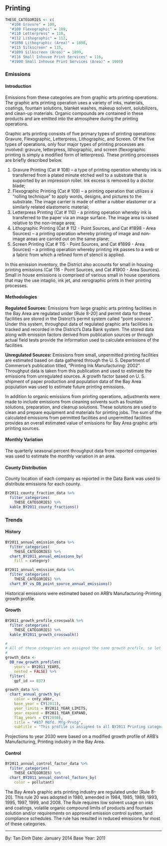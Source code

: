 ## Printing

```r
THESE_CATEGORIES <- c(
  "#108 Gravure" = 108,
  "#109 Flexographic" = 109,
  "#110 Letterpress" = 110,
  "#112 Lithographic" = 112,
  "#1898 Lithographic (Area)" = 1898,
  "#115 Silkscreen" = 115,
  "#1899 Silkscreen (Area)" = 1899,
  "#116 Small Inhouse Print Services" = 116,
  "#1900 Small Inhouse Print Services (Area)" = 1900)
```

### Emissions

#### Introduction {-}

Emissions from these categories are from graphic arts printing operations. The graphic arts printing operation uses a variety of inks, materials, coatings, fountain solutions, blanket washes, makeup solvent, solubilizers, and clean-up materials. Organic compounds are contained in these products and are emitted into the atmosphere during the printing operations.

Graphic arts printing consists of five primary types of printing operations: Gravure, Flexographic, Letterpress, Lithographic, and Screen. Of the five types of operations, only four major types of printing processes are involved: gravure, letterpress, lithographic, and screen (flexographic printing is simply a modified form of letterpress). These printing processes are briefly described below.

1. Gravure Printing (Cat # 108) – a type of printing operation whereby ink is transferred from a plated minute etched well to a substrate that is supported by an impression roller. Ink excess is removed by a doctor blade;
2. Flexographic Printing (Cat # 109) – a printing operation that utilizes a "rolling technique" to apply words, designs, and pictures to the substrate. The image carrier is made of either a rubber elastomer or a similarly related elastomeric material;
3. Letterpress Printing (Cat # 110) - a printing operation whereby ink is transferred to the paper via an image surface. The image area is raised relative to the non-image area;
4. Lithographic Printing (Cat # 112 - Point Sources, and Cat #1898 - Area Sources) – a printing operation whereby printing of image and non-image areas are carried out on the same plane;
5. Screen Printing (Cat # 115 - Point Sources, and Cat #1899 - Area Sources) – a printing operation whereby printing ink passes to a web or a fabric from which a refined form of stencil is applied.

In this emission inventory, the District also accounts for small in housing printing emissions (Cat 116 - Point Sources, and Cat #1900 - Area Sources). Small in house emissions is comprised of various small in house operations that may the use intaglio, ink jet, and xerographic prints in their printing processes.

#### Methodologies {-}

**Regulated Sources:** Emissions from large graphic arts printing facilities in the Bay Area are regulated under [Rule 8-20] and permit data for these facilities are stored in the District's permit system called "point sources". Under this system, throughput data of regulated graphic arts facilities is tracked and recorded in the District's Data Bank system. The stored data along with emission factors derived from publication sources or through actual field tests provide the information used to calculate emissions of the facilities.

**Unregulated Sources:** Emissions from small, unpermitted printing facilities are estimated based on data gathered through the U. S. Department of Commerce's publication titled, "Printing Ink Manufacturing: 2002". Throughput data is taken from this publication and used to estimate the emissions from unregulated sources. A growth factor based on U. S. shipment of paper production and population data of the Bay Area population was used to estimate future printing emissions.

In addition to organic emissions from printing operations, adjustments were made to include emissions from cleaning solvents such as fountain solutions, preparation, and cleanup solutions. These solutions are used to clean and prepare equipment and materials for printing jobs. The sum of the calculated emissions from permitted facilities and unpermitted facilities provides an overall estimated value of emissions for Bay Area graphic arts printing sources.

#### Monthly Variation {-}

The quarterly seasonal percent throughput data from reported companies was used to estimate the monthly variation in an area.

#### County Distribution {-}

County location of each company as reported in the Data Bank was used to distribute emissions for each county.

```r
BY2011_county_fraction_data %>%
  filter_categories(
    THESE_CATEGORIES) %>%
  kable_BY2011_county_fractions()
```

### Trends

#### History {-}

```r
BY2011_annual_emission_data %>%
  filter_categories(
    THESE_CATEGORIES) %>%
  chart_BY2011_annual_emissions_by(
    fill = category)
```

```r
BY2011_annual_emission_data %>%
  filter_categories(
    THESE_CATEGORIES) %>%
  chart_BY_vs_DB_point_source_annual_emissions()
```

Historical emissions were estimated based on ARB's Manufacturing-Printing growth profile.

#### Growth {-}

```r
BY2011_growth_profile_crosswalk %>%
  filter_categories(
    THESE_CATEGORIES) %>%
  kable_BY2011_growth_crosswalk()
```

```r
#
# All of these categories are assigned the same growth profile, so let's just plot that.
#
growth_data <-
  DB_raw_growth_profiles(
    years = BY2011_YEARS, 
    nested = FALSE) %>%
  filter(
    gpf_id == 837)

growth_data %>%
  chart_annual_growth_by(
    color = cnty_abbr,
    base_year = CY(2011),
    year_limits = BY2011_YEAR_LIMITS,
    year_expand = BY2011_YEAR_EXPAND,
    flag_years = CY(2030),
    title = "#837 Mdfd. Mfg-Prntg",
    subtitle = "This profile is assigned to all BY2011 Printing categories.") 
```

Projections to year 2030 were based on a modified growth profile of ARB's Manufacturing, Printing industry in the Bay Area.

#### Control {-}

```r
BY2011_annual_control_factor_data %>%
  filter_categories(
    THESE_CATEGORIES) %>%
  chart_BY2011_annual_control_factors_by(
    color = pollutant)
```

The Bay Area's graphic arts printing industry are regulated under [Rule 8-20]. This rule 20 was adopted in 1980, amended in 1984, 1985, 1989, 1993, 1995, 1997, 1999, and 2008. The Rule requires low solvent usage on inks and coatings, volatile organic compound limits of products and fountain solution and/or requirements on approved emission control system, and compliance schedules. The rule has resulted in reduced emissions for most of these categories.

***

By: Tan Dinh
Date: January 2014
Base Year: 2011
